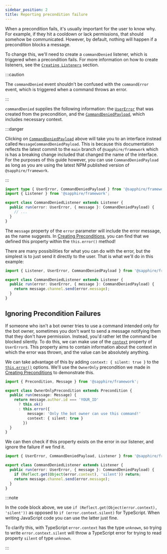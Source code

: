 ```yaml
---
sidebar_position: 2
title: Reporting precondition failure
---
```


When a precondition fails, it's usually important for the user to know why. For example, if they hit a cooldown or lack
permissions, that should somehow be communicated. However, by default, nothing will happen if a precondition blocks a
message.

To change this, we'll need to create a `commandDenied` listener, which is triggered when a precondition fails. For more
information on how to create listeners, see the [`Creating Listeners`][listeners] section.

:::caution

The `commandDenied` event shouldn't be confused with the `commandError` event, which is triggered when a command throws
an error.

:::

`commandDenied` supplies the following information: the [`UserError`][error] that was created from the precondition, and
the [`CommandDeniedPayload`][payload], which includes necessary context.

:::danger

Clicking on [`CommandDeniedPayload`][payload] above will take you to an interface instead called
`MessageCommandDeniedPayload`. This is because this documentation reflects the latest commit to the `main` branch of
`@sapphire/framework` which is has a breaking change included that changed the name of the interface. For the purposes
of this guide however, you can use `CommandDeniedPayload` as long as you are using the latest NPM published version of
`@sapphire/framework`.

:::

```typescript ts2esm2cjs|{4}|{5}
import type { UserError, CommandDeniedPayload } from '@sapphire/framework';
import { Listener } from '@sapphire/framework';

export class CommandDeniedListener extends Listener {
  public run(error: UserError, { message }: CommandDeniedPayload) {
    // ...
  }
}
```

The `message` property of the `error` parameter will include the error message, as the name suggests. In [Creating
Preconditions][creating-preconditions], you can find that we defined this property within the `this.error()` method!

There are many possibilities for what you can do with the error, but the simplest is to just send it directly to the
user. That is what we'll do in this example:

```typescript ts2esm2cjs|{5}|{5}
import { Listener, UserError, CommandDeniedPayload } from '@sapphire/framework';

export class CommandDeniedListener extends Listener {
  public run(error: UserError, { message }: CommandDeniedPayload) {
    return message.channel.send(error.message);
  }
}
```

## Ignoring Precondition Failures

If someone who isn't a bot owner tries to use a command intended only for the bot owner, sometimes you don't want to
send a message notifying them that they don't have permission. Instead, you'd rather let the command be blocked
silently. To do this, we can make use of the [`context`][context] property of `UserError`s. This property aims to
contain information about the context in which the error was thrown, and the value can be absolutely anything.

We can take advantage of this by adding `context: { silent: true }` to the [`this.error()`][preconditionerror] options.
We'll use the `OwnerOnly` precondition we made in [Creating Preconditions][creating-preconditions] to demonstrate this.

```typescript ts2esm2cjs|{9}|{9}
import { Precondition, Message } from '@sapphire/framework';

export class OwnerOnlyPrecondition extends Precondition {
  public run(message: Message) {
    return message.author.id === 'YOUR_ID'
      ? this.ok()
      : this.error({
          message: 'Only the bot owner can use this command!'
          context: { silent: true }
        })
  }
}
```

We can then check if this property exists on the error in our listener, and ignore the failure if we find it.

```typescript ts2esm2cjs|{5}|{5}
import { UserError, CommandDeniedPayload, Listener } from '@sapphire/framework';

export class CommandDeniedListener extends Listener {
  public run(error: UserError, { message }: CommandDeniedPayload) {
    if (Reflect.get(Object(error.context), 'silent')) return;
    return message.channel.send(error.message);
  }
}
```

:::note

In the code block above, we use `if (Reflect.get(Object(error.context), 'silent'))` as opposed to
`if (error.context.silent)` for TypeScript. When writing JavaScript code you can use the latter just fine.

To clarify this, with TypeScript `error.context` has the type `unknown`, so trying to write `error.context.silent` will
throw a TypeScript error for trying to read property `silent` of type `unknown`.

:::

[listeners]: ../listeners/creating-your-own-listeners
[error]: ../../Documentation/api-framework/class/UserError
[payload]: ../../Documentation/api-framework/interfaces/MessageCommandDeniedPayload
[context]: ../../Documentation/api-framework/class/UserError#context
[preconditionerror]: ../../Documentation/api-framework/class/Precondition#error
[creating-preconditions]: ./creating-your-own-preconditions
